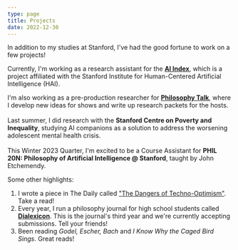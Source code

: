 ```yaml
---
type: page
title: Projects
date: 2022-12-30
---
```


In addition to my studies at Stanford, I've had the good fortune to work on a few projects!

Currently, I'm working as a research assistant for the **[AI Index](https://aiindex.stanford.edu/)**, which is a project affiliated with the Stanford Institute for Human-Centered Artificial Intelligence (HAI).

I'm also working as a pre-production researcher for **[Philosophy Talk](https://www.philosophytalk.org/)**, where I develop new ideas for shows and write up research packets for the hosts.\
\
Last summer, I did research with the **Stanford Centre on Poverty and Inequality**, studying AI companions as a solution to address the worsening adolescent mental health crisis.\
\
This Winter 2023 Quarter, I'm excited to be a Course Assistant for **PHIL 20N: Philosophy of Artificial Intelligence @ Stanford**, taught by John Etchemendy.

Some other highlights:
1. I wrote a piece in The Daily called ["The Dangers of Techno-Optimism"](https://stanforddaily.com/2022/11/29/opinion-the-dangers-of-techno-optimism/). Take a read!
2. Every year, I run a philosophy journal for high school students called **[Dialexicon](https://www.dialexicon.org/)**. This is the journal's third year and we're currently accepting submissions. Tell your friends!
3. Been reading *Godel, Escher, Bach* and *I Know Why the Caged Bird Sings*. Great reads!

